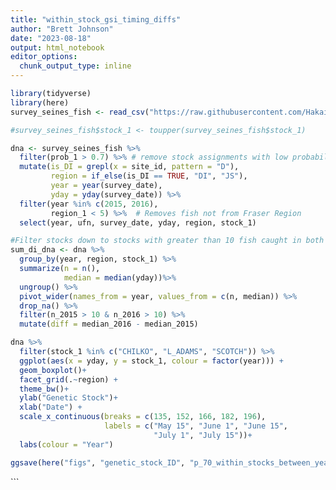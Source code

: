 ```yaml
---
title: "within_stock_gsi_timing_diffs"
author: "Brett Johnson"
date: "2023-08-18"
output: html_notebook
editor_options: 
  chunk_output_type: inline
---
```


```r
library(tidyverse)
library(here)
survey_seines_fish <- read_csv("https://raw.githubusercontent.com/HakaiInstitute/jsp-data/2d398b3f906915ba88ed6f5fae3022e2e73082fb/jsp_catch_and_bio_data_complete.csv", guess_max = 20000)

#survey_seines_fish$stock_1 <- toupper(survey_seines_fish$stock_1)

dna <- survey_seines_fish %>% 
  filter(prob_1 > 0.7) %>% # remove stock assignments with low probabilities
  mutate(is_DI = grepl(x = site_id, pattern = "D"),
         region = if_else(is_DI == TRUE, "DI", "JS"),
         year = year(survey_date),
         yday = yday(survey_date)) %>% 
  filter(year %in% c(2015, 2016),
         region_1 < 5) %>%  # Removes fish not from Fraser Region  
  select(year, ufn, survey_date, yday, region, stock_1)

```

```r
#Filter stocks down to stocks with greater than 10 fish caught in both years
sum_di_dna <- dna %>% 
  group_by(year, region, stock_1) %>% 
  summarize(n = n(),
            median = median(yday))%>% 
  ungroup() %>% 
  pivot_wider(names_from = year, values_from = c(n, median)) %>% 
  drop_na() %>% 
  filter(n_2015 > 10 & n_2016 > 10) %>% 
  mutate(diff = median_2016 - median_2015)

dna %>% 
  filter(stock_1 %in% c("CHILKO", "L_ADAMS", "SCOTCH")) %>% 
  ggplot(aes(x = yday, y = stock_1, colour = factor(year))) +
  geom_boxplot()+
  facet_grid(.~region) +
  theme_bw()+
  ylab("Genetic Stock")+
  xlab("Date") +
  scale_x_continuous(breaks = c(135, 152, 166, 182, 196), 
                     labels = c("May 15", "June 1", "June 15", 
                                "July 1", "July 15"))+ 
  labs(colour = "Year")

ggsave(here("figs", "genetic_stock_ID", "p_70_within_stocks_between_years_timing.png"), width = 19, height = 16, units = "cm")
```
```

